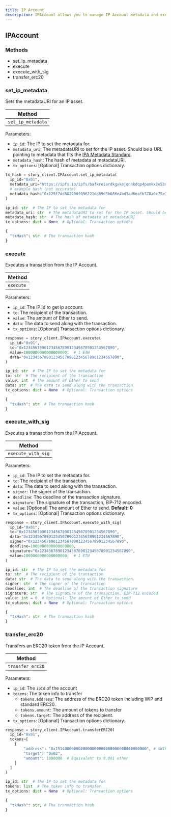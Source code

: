 ```yaml
---
title: IP Account
description: IPAccount allows you to manage IP Account metadata and execute transactions.
---
```


## IPAccount

### Methods

- set_ip_metadata
- execute
- execute_with_sig
- transfer_erc20

### set_ip_metadata

Sets the metadataURI for an IP asset.

| Method          |
| --------------- |
| `set_ip_metadata` |

Parameters:

- `ip_id`: The IP to set the metadata for.
- `metadata_uri`: The metadataURI to set for the IP asset. Should be a URL pointing to metadata that fits the [IPA Metadata Standard](/concepts/ip-asset/ipa-metadata-standard).
- `metadata_hash`: The hash of metadata at metadataURI.
- `tx_options`: \[Optional] Transaction options dictionary.

<CodeGroup>

```python Python
tx_hash = story_client.IPAccount.set_ip_metadata(
  ip_id="0x01",
  metadata_uri="https://ipfs.io/ipfs/bafkreiardkgvkejqnnkdqp4pamkx2e5bs4lzus5trrw3hgmoa7dlbb6foe",
  # example hash (not accurate)
  metadata_hash="0x129f7dd802200f096221dd89d5b086e4bd3ad6eafb378a0c75e3b04fc375f997",
)
```

```python Request Parameters
ip_id: str  # The IP to set the metadata for
metadata_uri: str  # The metadataURI to set for the IP asset. Should be a URL pointing to metadata that fits the [IPA Metadata Standard](/concepts/ip-asset/ipa-metadata-standard)
metadata_hash: str  # The hash of metadata at metadataURI
tx_options: dict = None  # Optional: Transaction options
```

```python Response
{
  "txHash": str  # The transaction hash
}
```

</CodeGroup>

### execute

Executes a transaction from the IP Account.

| Method    |
| --------- |
| `execute` |

Parameters:

- `ip_id`: The IP Id to get ip account.
- `to`: The recipient of the transaction.
- `value`: The amount of Ether to send.
- `data`: The data to send along with the transaction.
- `tx_options`: \[Optional] Transaction options dictionary.

<CodeGroup>

```python Python
response = story_client.IPAccount.execute(
  ip_id="0x01",
  to="0x1234567890123456789012345678901234567890",
  value=1000000000000000000,  # 1 ETH
  data="0x1234567890123456789012345678901234567890",
)
```

```python Request Parameters
ip_id: str  # The IP to set the metadata for
to: str  # The recipient of the transaction
value: int  # The amount of Ether to send
data: str  # The data to send along with the transaction
tx_options: dict = None  # Optional: Transaction options
```

```python Response
{
  "txHash": str  # The transaction hash
}
```

</CodeGroup>

### execute_with_sig

Executes a transaction from the IP Account.

| Method           |
| ---------------- |
| `execute_with_sig` |

Parameters:

- `ip_id`: The IP to set the metadata for.
- `to`: The recipient of the transaction.
- `data`: The data to send along with the transaction.
- `signer`: The signer of the transaction.
- `deadline`: The deadline of the transaction signature.
- `signature`: The signature of the transaction, EIP-712 encoded.
- `value`: \[Optional] The amount of Ether to send. **Default: 0**
- `tx_options`: \[Optional] Transaction options dictionary.

<CodeGroup>

```python Python
response = story_client.IPAccount.execute_with_sig(
  ip_id="0x01",
  to="0x1234567890123456789012345678901234567890",
  data="0x1234567890123456789012345678901234567890",
  signer="0x1234567890123456789012345678901234567890",
  deadline=1000000000000000000,
  signature="0x1234567890123456789012345678901234567890",
  value=1000000000000000000,  # 1 ETH
)
```

```python Request Parameters
ip_id: str  # The IP to set the metadata for
to: str  # The recipient of the transaction
data: str  # The data to send along with the transaction
signer: str  # The signer of the transaction
deadline: int  # The deadline of the transaction signature
signature: str  # The signature of the transaction, EIP-712 encoded
value: int = 0  # Optional: The amount of Ether to send
tx_options: dict = None  # Optional: Transaction options
```

```python Response
{
  "txHash": str  # The transaction hash
}
```

</CodeGroup>

### transfer_erc20

Transfers an ERC20 token from the IP Account.

| Method          |
| --------------- |
| `transfer_erc20` |

Parameters:

- `ip_id`: The `ipId` of the account
- `tokens`: The token info to transfer
  - `tokens.address`: The address of the ERC20 token including WIP and standard ERC20.
  - `tokens.amount`: The amount of tokens to transfer
  - `tokens.target`: The address of the recipient.
- `tx_options`: \[Optional] Transaction options dictionary.

<CodeGroup>

```python Python
response = story_client.IPAccount.transferERC20(
  ip_id="0x01",
  tokens=[
    {
        "address": "0x1514000000000000000000000000000000000000", # $WIP
        "target": "0x02",
        "amount": 1000000  # Equivalent to 0.001 ether
    }
  ]
)
```

```python Request Parameters
ip_id: str  # The IP to set the metadata for
tokens: list  # The token info to transfer
tx_options: dict = None  # Optional: Transaction options
```

```python Response
{
  "txHash": str, # The transaction hash
}
```

</CodeGroup>
